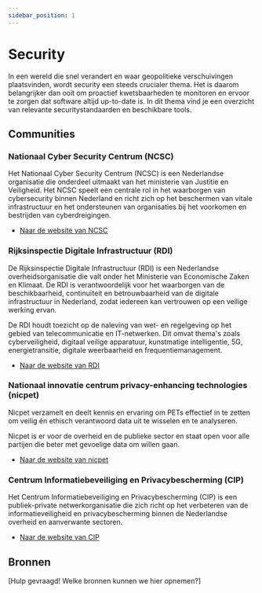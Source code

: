 ```yaml
---
sidebar_position: 1
---
```


# Security

In een wereld die snel verandert en waar geopolitieke verschuivingen plaatsvinden, wordt security een steeds crucialer thema. Het is daarom belangrijker dan ooit om proactief kwetsbaarheden te monitoren en ervoor te zorgen dat software altijd up-to-date is. In dit thema vind je een overzicht van relevante securitystandaarden en beschikbare tools.

## Communities

### Nationaal Cyber Security Centrum (NCSC)

Het Nationaal Cyber Security Centrum (NCSC) is een Nederlandse organisatie die onderdeel uitmaakt van het ministerie van Justitie en Veiligheid. Het NCSC speelt een centrale rol in het waarborgen van cybersecurity binnen Nederland en richt zich op het beschermen van vitale infrastructuur en het ondersteunen van organisaties bij het voorkomen en bestrijden van cyberdreigingen.

- [Naar de website van NCSC](https://www.ncsc.nl/)

### Rijksinspectie Digitale Infrastructuur (RDI)

De Rijksinspectie Digitale Infrastructuur (RDI) is een Nederlandse overheidsorganisatie die valt onder het Ministerie van Economische Zaken en Klimaat. De RDI is verantwoordelijk voor het waarborgen van de beschikbaarheid, continuïteit en betrouwbaarheid van de digitale infrastructuur in Nederland, zodat iedereen kan vertrouwen op een veilige werking ervan.

De RDI houdt toezicht op de naleving van wet- en regelgeving op het gebied van telecommunicatie en IT-netwerken. Dit omvat thema's zoals cyberveiligheid, digitaal veilige apparatuur, kunstmatige intelligentie, 5G, energietransitie, digitale weerbaarheid en frequentiemanagement.

- [Naar de website van RDI](https://www.rdi.nl/)

### Nationaal innovatie centrum privacy-enhancing technologies (nicpet)

Nicpet verzamelt en deelt kennis en ervaring om PETs effectief in te zetten om veilig én ethisch verantwoord data uit te wisselen en te analyseren.

Nicpet is er voor de overheid en de publieke sector en staat open voor alle partijen die beter met gevoelige data om willen gaan.

- [Naar de website van nicpet](https://nicpet.pleio.nl/)

### Centrum Informatiebeveiliging en Privacybescherming (CIP)

Het Centrum Informatiebeveiliging en Privacybescherming (CIP) is een publiek-private netwerkorganisatie die zich richt op het verbeteren van de informatieveiligheid en privacybescherming binnen de Nederlandse overheid en aanverwante sectoren.

- [Naar de website van CIP](https://www.cip-overheid.nl/)

## Bronnen

[Hulp gevraagd! Welke bronnen kunnen we hier opnemen?]

